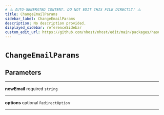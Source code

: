 ```yaml
---
# ⚠️ AUTO-GENERATED CONTENT. DO NOT EDIT THIS FILE DIRECTLY! ⚠️
title: ChangeEmailParams
sidebar_label: ChangeEmailParams
description: No description provided.
displayed_sidebar: referenceSidebar
custom_edit_url: https://github.com/nhost/nhost/edit/main/packages/hasura-auth-js/src/utils/types.ts#L84
---
```


# `ChangeEmailParams`

## Parameters

---

**<span className="parameter-name">newEmail</span>** <span className="optional-status">required</span> `string`

---

**<span className="parameter-name">options</span>** <span className="optional-status">optional</span> `RedirectOption`

---
